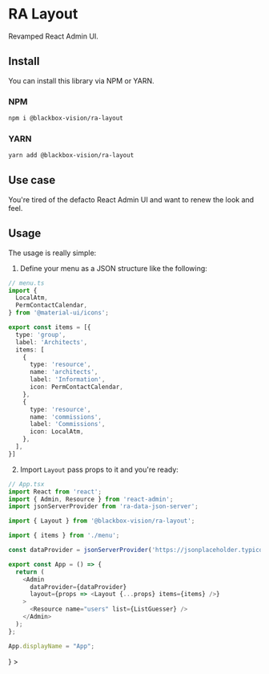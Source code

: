 

<Meta title="UI-UX/RA Layout" component={Layout} />

# RA Layout

Revamped React Admin UI.

## Install

You can install this library via NPM or YARN.

### NPM

```bash
npm i @blackbox-vision/ra-layout
```

### YARN

```bash
yarn add @blackbox-vision/ra-layout
```

## Use case

You're tired of the defacto React Admin UI and want to renew the look and feel. 

## Usage

The usage is really simple:

1. Define your menu as a JSON structure like the following:

```typescript
// menu.ts
import {
  LocalAtm,
  PermContactCalendar,
} from '@material-ui/icons';

export const items = [{
  type: 'group',
  label: 'Architects',
  items: [
    {
      type: 'resource',
      name: 'architects',
      label: 'Information',
      icon: PermContactCalendar,
    },
    {
      type: 'resource',
      name: 'commissions',
      label: 'Commissions',
      icon: LocalAtm,
    },
  ],
}]
```

2. Import `Layout` pass props to it and you're ready:

```typescript
// App.tsx
import React from 'react';
import { Admin, Resource } from 'react-admin';
import jsonServerProvider from 'ra-data-json-server';

import { Layout } from '@blackbox-vision/ra-layout';

import { items } from './menu';

const dataProvider = jsonServerProvider('https://jsonplaceholder.typicode.com');

export const App = () => {
  return (
    <Admin 
      dataProvider={dataProvider}
      layout={props => <Layout {...props} items={items} />}
    >
      <Resource name="users" list={ListGuesser} />
    </Admin>
  );
};

App.displayName = "App";
```

<Story name="layout">
  <ThemeProvider theme={theme}>
    <Admin 
      dataProvider={dataProvider}
      layout={props => <Layout items={items} layoutStyles={{ root: { backgroundColor: 'green' } }} />}
      >
      <Resource name="users" list={ListGuesser} />
    </Admin>
  </ThemeProvider>
</Story>